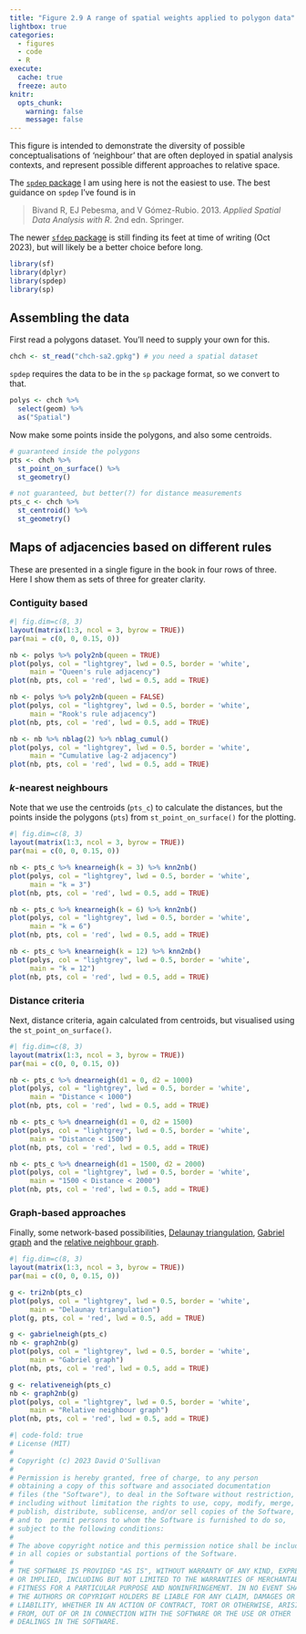 ```yaml
---
title: "Figure 2.9 A range of spatial weights applied to polygon data"
lightbox: true
categories: 
  - figures
  - code
  - R
execute: 
  cache: true
  freeze: auto
knitr:
  opts_chunk: 
    warning: false
    message: false
---
```


This figure is intended to demonstrate the diversity of possible conceptualisations of 'neighbour' that are often deployed in spatial analysis contexts, and represent possible different approaches to relative space. 

The [`spdep` package](https://cran.r-project.org/web/packages/spdep/index.html) I am using here is not the easiest to use. The best guidance on `spdep` I've found is in 

> Bivand R, EJ Pebesma, and V Gómez-Rubio. 2013. _Applied Spatial Data Analysis with R_. 2nd edn. Springer.

The newer [`sfdep` package](https://cran.r-project.org/package=sfdep) is still finding its feet at time of writing (Oct 2023), but will likely be a better choice before long.

```r
library(sf)
library(dplyr)
library(spdep)
library(sp)
```

## Assembling the data
First read a polygons dataset. You'll need to supply your own for this.

```r
chch <- st_read("chch-sa2.gpkg") # you need a spatial dataset
```

`spdep` requires the data to be in the `sp` package format, so we convert to that.

```r
polys <- chch %>%
  select(geom) %>%
  as("Spatial")
```

Now make some points inside the polygons, and also some centroids.

```r
# guaranteed inside the polygons
pts <- chch %>%
  st_point_on_surface() %>% 
  st_geometry()

# not guaranteed, but better(?) for distance measurements
pts_c <- chch %>%
  st_centroid() %>% 
  st_geometry()
```

## Maps of adjacencies based on different rules
These are presented in a single figure in the book in four rows of three. Here I show them as sets of three for greater clarity. 

### Contiguity based

```r
#| fig.dim=c(8, 3)
layout(matrix(1:3, ncol = 3, byrow = TRUE))
par(mai = c(0, 0, 0.15, 0))

nb <- polys %>% poly2nb(queen = TRUE)
plot(polys, col = "lightgrey", lwd = 0.5, border = 'white', 
     main = "Queen's rule adjacency")
plot(nb, pts, col = 'red', lwd = 0.5, add = TRUE)

nb <- polys %>% poly2nb(queen = FALSE)
plot(polys, col = "lightgrey", lwd = 0.5, border = 'white', 
     main = "Rook's rule adjacency")
plot(nb, pts, col = 'red', lwd = 0.5, add = TRUE)

nb <- nb %>% nblag(2) %>% nblag_cumul()
plot(polys, col = "lightgrey", lwd = 0.5, border = 'white', 
     main = "Cumulative lag-2 adjacency")
plot(nb, pts, col = 'red', lwd = 0.5, add = TRUE)
```

### _k_-nearest neighbours
Note that we use the centroids (`pts_c`) to calculate the distances, but the points inside the polygons (`pts`) from `st_point_on_surface()` for the plotting.

```r
#| fig.dim=c(8, 3)
layout(matrix(1:3, ncol = 3, byrow = TRUE))
par(mai = c(0, 0, 0.15, 0))

nb <- pts_c %>% knearneigh(k = 3) %>% knn2nb()
plot(polys, col = "lightgrey", lwd = 0.5, border = 'white', 
     main = "k = 3")
plot(nb, pts, col = 'red', lwd = 0.5, add = TRUE)

nb <- pts_c %>% knearneigh(k = 6) %>% knn2nb()
plot(polys, col = "lightgrey", lwd = 0.5, border = 'white', 
     main = "k = 6")
plot(nb, pts, col = 'red', lwd = 0.5, add = TRUE)

nb <- pts_c %>% knearneigh(k = 12) %>% knn2nb()
plot(polys, col = "lightgrey", lwd = 0.5, border = 'white', 
     main = "k = 12")
plot(nb, pts, col = 'red', lwd = 0.5, add = TRUE)
```

### Distance criteria
Next, distance criteria, again calculated from centroids, but visualised using the `st_point_on_surface()`.

```r
#| fig.dim=c(8, 3)
layout(matrix(1:3, ncol = 3, byrow = TRUE))
par(mai = c(0, 0, 0.15, 0))

nb <- pts_c %>% dnearneigh(d1 = 0, d2 = 1000)
plot(polys, col = "lightgrey", lwd = 0.5, border = 'white', 
     main = "Distance < 1000")
plot(nb, pts, col = 'red', lwd = 0.5, add = TRUE)

nb <- pts_c %>% dnearneigh(d1 = 0, d2 = 1500)
plot(polys, col = "lightgrey", lwd = 0.5, border = 'white', 
     main = "Distance < 1500")
plot(nb, pts, col = 'red', lwd = 0.5, add = TRUE)

nb <- pts_c %>% dnearneigh(d1 = 1500, d2 = 2000)
plot(polys, col = "lightgrey", lwd = 0.5, border = 'white', 
     main = "1500 < Distance < 2000")
plot(nb, pts, col = 'red', lwd = 0.5, add = TRUE)
```

### Graph-based approaches
Finally, some network-based possibilities, [Delaunay triangulation](https://en.wikipedia.org/wiki/Delaunay_triangulation), [Gabriel graph](https://en.wikipedia.org/wiki/Gabriel_graph) and the [relative neighbour graph](https://en.wikipedia.org/wiki/Relative_neighborhood_graph).

```r
#| fig.dim=c(8, 3)
layout(matrix(1:3, ncol = 3, byrow = TRUE))
par(mai = c(0, 0, 0.15, 0))

g <- tri2nb(pts_c)
plot(polys, col = "lightgrey", lwd = 0.5, border = 'white', 
     main = "Delaunay triangulation")
plot(g, pts, col = 'red', lwd = 0.5, add = TRUE)

g <- gabrielneigh(pts_c)
nb <- graph2nb(g)
plot(polys, col = "lightgrey", lwd = 0.5, border = 'white', 
     main = "Gabriel graph")
plot(nb, pts, col = 'red', lwd = 0.5, add = TRUE)

g <- relativeneigh(pts_c)
nb <- graph2nb(g)
plot(polys, col = "lightgrey", lwd = 0.5, border = 'white', 
     main = "Relative neighbour graph")
plot(nb, pts, col = 'red', lwd = 0.5, add = TRUE)
```



```r
#| code-fold: true
# License (MIT)
#
# Copyright (c) 2023 David O'Sullivan
#
# Permission is hereby granted, free of charge, to any person
# obtaining a copy of this software and associated documentation
# files (the "Software"), to deal in the Software without restriction,
# including without limitation the rights to use, copy, modify, merge,
# publish, distribute, sublicense, and/or sell copies of the Software,
# and to  permit persons to whom the Software is furnished to do so,
# subject to the following conditions:
#
# The above copyright notice and this permission notice shall be included
# in all copies or substantial portions of the Software.
#
# THE SOFTWARE IS PROVIDED "AS IS", WITHOUT WARRANTY OF ANY KIND, EXPRESS
# OR IMPLIED, INCLUDING BUT NOT LIMITED TO THE WARRANTIES OF MERCHANTABILITY,
# FITNESS FOR A PARTICULAR PURPOSE AND NONINFRINGEMENT. IN NO EVENT SHALL
# THE AUTHORS OR COPYRIGHT HOLDERS BE LIABLE FOR ANY CLAIM, DAMAGES OR OTHER
# LIABILITY, WHETHER IN AN ACTION OF CONTRACT, TORT OR OTHERWISE, ARISING
# FROM, OUT OF OR IN CONNECTION WITH THE SOFTWARE OR THE USE OR OTHER
# DEALINGS IN THE SOFTWARE.
```